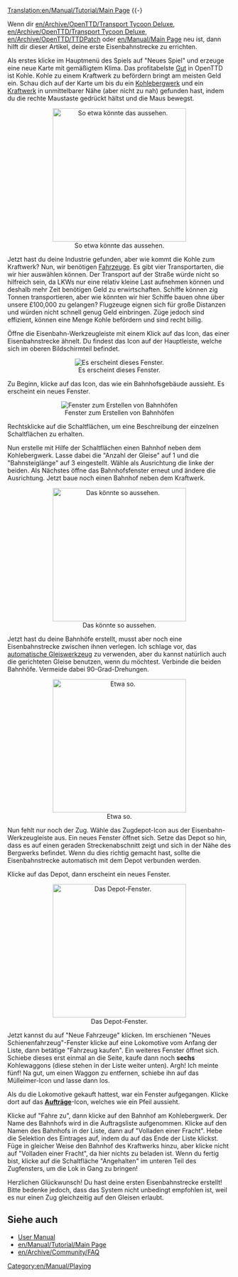 [[Translation:en/Manual/Tutorial/Main Page]]
{{-}{{de/Manual/Tutorial/Tutorial}}

Wenn dir [[en/Archive/OpenTTD/Transport Tycoon Deluxe]], [[en/Archive/OpenTTD/Transport Tycoon Deluxe]], [[en/Archive/OpenTTD/TTDPatch]] oder [[en/Manual/Main Page]] neu ist, dann hilft dir dieser Artikel, deine erste Eisenbahnstrecke zu errichten.

Als erstes klicke im Hauptmenü des Spiels auf "Neues Spiel" und erzeuge eine neue Karte mit gemäßigtem Klima. Das profitabelste [[en/Manual/Cargo|Gut]] in OpenTTD ist Kohle. Kohle zu einem Kraftwerk zu befördern bringt am meisten Geld ein. Schau dich auf der Karte um bis du ein [[en/Manual/Base Set/Industries/Coal Mine|Kohlebergwerk]] und ein [[en/Manual/Base Set/Industries/Power Station|Kraftwerk]] in unmittelbarer Nähe (aber nicht zu nah) gefunden hast, indem du die rechte Maustaste gedrückt hältst und die Maus bewegst.

<center>[[File:en/Manual/Tutorial/Tutorial1.png|thumb|300px|center|So etwa könnte das aussehen.]]</center>

Jetzt hast du deine Industrie gefunden, aber wie kommt die Kohle zum Kraftwerk? Nun, wir benötigen [[en/Manual/Vehicles|Fahrzeuge]]. Es gibt vier Transportarten, die wir hier auswählen können. Der Transport auf der Straße würde nicht so hilfreich sein, da LKWs nur eine relativ kleine Last aufnehmen können und deshalb mehr Zeit benötigen Geld zu erwirtschaften. Schiffe können zig Tonnen transportieren, aber wie könnten wir hier Schiffe bauen ohne über unsere £100,000 zu gelangen? Flugzeuge eignen sich für große Distanzen und würden nicht schnell genug Geld einbringen. Züge jedoch sind effizient, können eine Menge Kohle befördern und sind recht billig.

Öffne die Eisenbahn-Werkzeugleiste mit einem Klick auf das Icon, das einer Eisenbahnstrecke ähnelt. Du findest das Icon auf der Hauptleiste, welche sich im oberen Bildschirmteil befindet.
<center>[[File:en/Manual/Railroad Construction.png|center|Es erscheint dieses Fenster.]]</center>

Zu Beginn, klicke auf das Icon, das wie ein Bahnhofsgebäude aussieht. Es erscheint ein neues Fenster.
<center>[[File:en/Manual/Stationgui.png|center|frame|Fenster zum Erstellen von Bahnhöfen]]</center>

Rechtsklicke auf die Schaltflächen, um eine Beschreibung der einzelnen Schaltflächen zu erhalten.

Nun erstelle mit Hilfe der Schaltflächen einen Bahnhof neben dem Kohlebergwerk. Lasse dabei die "Anzahl der Gleise" auf 1 und die "Bahnsteiglänge" auf 3 eingestellt. Wähle als Ausrichtung die linke der beiden. Als Nächstes öffne das Bahnhofsfenster erneut und ändere die Ausrichtung. Jetzt baue noch einen Bahnhof neben dem Kraftwerk.

<center>[[File:en/Manual/Tutorial/Tutorial2.png|thumb|300px|center|Das könnte so aussehen.]]</center>

Jetzt hast du deine Bahnhöfe erstellt, musst aber noch eine Eisenbahnstrecke zwischen ihnen verlegen. Ich schlage vor, das [[en/Archive/Manual/Autorail|automatische Gleiswerkzeug]] zu verwenden, aber du kannst natürlich auch die gerichteten Gleise benutzen, wenn du möchtest. Verbinde die beiden Bahnhöfe. Vermeide dabei 90-Grad-Drehungen.

<center>[[File:en/Manual/Tutorial/Tutorial3.png|thumb|300px|center|Etwa so.]]</center>

Nun fehlt nur noch der Zug. Wähle das Zugdepot-Icon aus der Eisenbahn-Werkzeugleiste aus. Ein neues Fenster öffnet sich. Setze das Depot so hin, dass es auf einen geraden Streckenabschnitt zeigt und sich in der Nähe des Bergwerks befindet. Wenn du dies richtig gemacht hast, sollte die Eisenbahnstrecke automatisch mit dem Depot verbunden werden.

Klicke auf das Depot, dann erscheint ein neues Fenster.

<center>[[File:en/Manual/Tutorial/Tutorial4.png|thumb|300px|center|Das Depot-Fenster.]]</center>

Jetzt kannst du auf "Neue Fahrzeuge" klicken. Im erschienen "Neues Schienenfahrzeug"-Fenster klicke auf eine Lokomotive vom Anfang der Liste, dann betätige "Fahrzeug kaufen". Ein weiteres Fenster öffnet sich. Schiebe dieses erst einmal an die Seite, kaufe dann noch '''sechs''' Kohlewaggons (diese stehen in der Liste weiter unten). Argh! Ich meinte fünf! Na gut, um einen Waggon zu entfernen, schiebe ihn auf das Mülleimer-Icon und lasse dann los.

Als du die Lokomotive gekauft hattest, war ein Fenster aufgegangen. Klicke dort auf das '''[[en/Manual/Orders|Aufträge]]'''-Icon, welches wie ein Pfeil aussieht.

Klicke auf "Fahre zu", dann klicke auf den Bahnhof am Kohlebergwerk. Der Name des Bahnhofs wird in die Auftragsliste aufgenommen. Klicke auf den Namen des Bahnhofs in der Liste, dann auf "Volladen einer Fracht". Hebe die Selektion des Eintrages auf, indem du auf das Ende der Liste klickst. Füge in gleicher Weise den Bahnhof des Kraftwerks hinzu, aber klicke nicht auf "Volladen einer Fracht", da hier nichts zu beladen ist. Wenn du fertig bist, klicke auf die Schaltfläche "Angehalten" im unteren Teil des Zugfensters, um die Lok in Gang zu bringen!

Herzlichen Glückwunsch! Du hast deine ersten Eisenbahnstrecke erstellt! Bitte bedenke jedoch, dass das System nicht unbedingt empfohlen ist, weil es nur einen Zug gleichzeitig auf den Gleisen erlaubt.

==Siehe auch==
*[[en/Manual/Main Page|User Manual]]
*[[en/Manual/Tutorial/Main Page]]
*[[en/Archive/Community/FAQ]]

[[Category:en/Manual/Playing]]